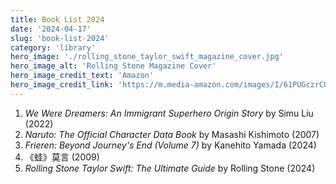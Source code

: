 ```yaml
---
title: Book List 2024
date: '2024-04-17'
slug: 'book-list-2024'
category: 'library'
hero_image: './rolling_stone_taylor_swift_magazine_cover.jpg'
hero_image_alt: 'Rolling Stone Magazine Cover'
hero_image_credit_text: 'Amazon'
hero_image_credit_link: 'https://m.media-amazon.com/images/I/61PUGczrCUL._AC_UF1000,1000_QL80_DpWeblab_.jpg'
---
```


1. _We Were Dreamers: An Immigrant Superhero Origin Story_ by Simu Liu (2022)
2. _Naruto: The Official Character Data Book_ by Masashi Kishimoto (2007)
3. _Frieren: Beyond Journey's End (Volume 7)_ by Kanehito Yamada (2024)
4. 《蛙》莫言 (2009)
5. _Rolling Stone Taylor Swift: The Ultimate Guide_ by Rolling Stone (2024)